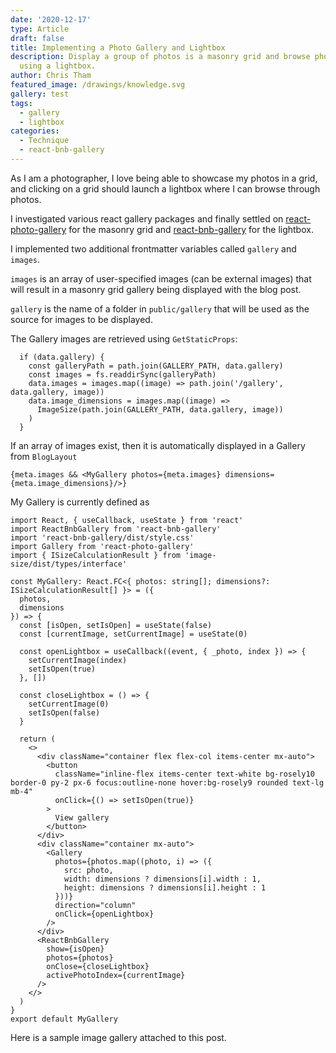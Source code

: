 ```yaml
---
date: '2020-12-17'
type: Article
draft: false
title: Implementing a Photo Gallery and Lightbox
description: Display a group of photos is a masonry grid and browse photos
  using a lightbox.
author: Chris Tham
featured_image: /drawings/knowledge.svg
gallery: test
tags:
  - gallery
  - lightbox
categories:
  - Technique
  - react-bnb-gallery
---
```


As I am a photographer, I love being able to showcase my photos in a grid,
and clicking on a grid should launch a lightbox where I can browse through
photos.

I investigated various react gallery packages and finally settled on
[react-photo-gallery](http://neptunian.github.io/react-photo-gallery/)
for the masonry grid and
[react-bnb-gallery](https://frontend-collective.github.io/react-image-lightbox/)
for the lightbox.

I implemented two additional frontmatter variables called `gallery` and
`images`.

`images` is an array of user-specified images (can be external
images) that will result in a masonry grid gallery being displayed with the
blog post.

`gallery` is the name of a folder in `public/gallery` that will be used
as the source for images to be displayed.

The Gallery images are retrieved using `GetStaticProps`:

```tsx:pages/posts/[id].tsx
  if (data.gallery) {
    const galleryPath = path.join(GALLERY_PATH, data.gallery)
    const images = fs.readdirSync(galleryPath)
    data.images = images.map((image) => path.join('/gallery', data.gallery, image))
    data.image_dimensions = images.map((image) =>
      ImageSize(path.join(GALLERY_PATH, data.gallery, image))
    )
  }
```

If an array of images exist, then it is automatically displayed in a Gallery
from `BlogLayout`

```tsx:components/BlogLayout.tsx
{meta.images && <MyGallery photos={meta.images} dimensions={meta.image_dimensions}/>}
```

My Gallery is currently defined as

```tsx:components/Gallery.tsx
import React, { useCallback, useState } from 'react'
import ReactBnbGallery from 'react-bnb-gallery'
import 'react-bnb-gallery/dist/style.css'
import Gallery from 'react-photo-gallery'
import { ISizeCalculationResult } from 'image-size/dist/types/interface'

const MyGallery: React.FC<{ photos: string[]; dimensions?: ISizeCalculationResult[] }> = ({
  photos,
  dimensions
}) => {
  const [isOpen, setIsOpen] = useState(false)
  const [currentImage, setCurrentImage] = useState(0)

  const openLightbox = useCallback((event, { _photo, index }) => {
    setCurrentImage(index)
    setIsOpen(true)
  }, [])

  const closeLightbox = () => {
    setCurrentImage(0)
    setIsOpen(false)
  }

  return (
    <>
      <div className="container flex flex-col items-center mx-auto">
        <button
          className="inline-flex items-center text-white bg-rosely10 border-0 py-2 px-6 focus:outline-none hover:bg-rosely9 rounded text-lg mb-4"
          onClick={() => setIsOpen(true)}
        >
          View gallery
        </button>
      </div>
      <div className="container mx-auto">
        <Gallery
          photos={photos.map((photo, i) => ({
            src: photo,
            width: dimensions ? dimensions[i].width : 1,
            height: dimensions ? dimensions[i].height : 1
          }))}
          direction="column"
          onClick={openLightbox}
        />
      </div>
      <ReactBnbGallery
        show={isOpen}
        photos={photos}
        onClose={closeLightbox}
        activePhotoIndex={currentImage}
      />
    </>
  )
}
export default MyGallery

```

Here is a sample image gallery attached to this post.
